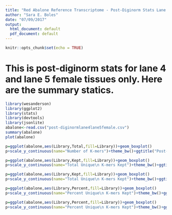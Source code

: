 ```yaml
---
title: "Red Abalone Reference Transcriptome - Post-Diginorm Stats Lane 4 & Lane 5"
author: "Sara E. Boles"
date: "07/09/2017"
output:
  html_document: default
  pdf_document: default
---
```


```r
knitr::opts_chunk$set(echo = TRUE)
```

# This is post-diginorm stats for lane 4 and lane 5 female tissues only. Here are the summary statics.
```r
library(wesanderson)
library(ggplot2)
library(stats)
library(devtools)
library(jsonlite)
abalone<-read.csv("post-diginormlane4lane5female.csv")
summary(abalone)
plot(abalone)
```
   
```r
p=ggplot(abalone,aes(Library,Total,fill=Library))+geom_boxplot()
p+scale_y_continuous(name="Number of K-mers")+theme_bw()+ggtitle("Post-Diginorm Stats\n Lane 4 & Lane 5 Female Tissues\n Combined Total K-mer Count")+theme(strip.text.x=element_text(size=20))+theme(plot.title=element_text(size = 20,face="bold",hjust = 0.5))+theme(axis.text=element_text(size=12,angle=90),axis.title=element_text(size=14,face="bold"))
```

```r
p=ggplot(abalone,aes(Library,Kept,fill=Library))+geom_boxplot()
p+scale_y_continuous(name="Total Unique\n K-mers Kept")+theme_bw()+ggtitle("Post-Diginorm Stats\n Lane 4 & Lane 5 Female Tissues Combined:\n Unique K-mers Kept")+theme(strip.text.x=element_text(size=20))+theme(plot.title=element_text(size = 20,face="bold",hjust = 0.5))+theme(axis.text=element_text(size=12,angle=90),axis.title=element_text(size=14,face="bold"))
```
 
```r
p=ggplot(abalone,aes(Library,Kept,fill=Library))+geom_boxplot()
p+scale_y_continuous(name="Total Unique\n K-mers Kept")+theme_bw()+ggtitle("Post-Diginorm Stats\n Lane 4 & Lane 5 Female Tissues Separately")+theme(strip.text.x=element_text(size=11))+theme(plot.title=element_text(size = 11,face="bold",hjust = 0.5))+theme(axis.text=element_text(size=12,angle=90),axis.title=element_text(size=14,face="bold"))+facet_grid(.~Lane)
```

```r
p=ggplot(abalone,aes(Library,Percent,fill=Library))+geom_boxplot()
p+scale_y_continuous(name="Percent Unique\n K-mers Kept")+theme_bw()+ggtitle("Post-Diginorm Stats\n Lane 4 & Lane 5 Female Tissues Combined")+theme(strip.text.x=element_text(size=20))+theme(plot.title=element_text(size = 20,face="bold",hjust = 0.5))+theme(axis.text=element_text(size=12,angle=90),axis.title=element_text(size=14,face="bold"))
```

```r
p=ggplot(abalone,aes(Library,Percent,fill=Library))+geom_boxplot()
p+scale_y_continuous(name="Percent Unique\n K-mers Kept")+theme_bw()+ggtitle("Post-Diginorm Stats\n Lane 4 & Lane 5 Female Tissues")+theme(strip.text.x=element_text(size=11))+theme(plot.title=element_text(size = 11,face="bold",hjust = 0.5))+theme(axis.text=element_text(size=12,angle=90),axis.title=element_text(size=14,face="bold"))+facet_grid(.~Lane)
```


